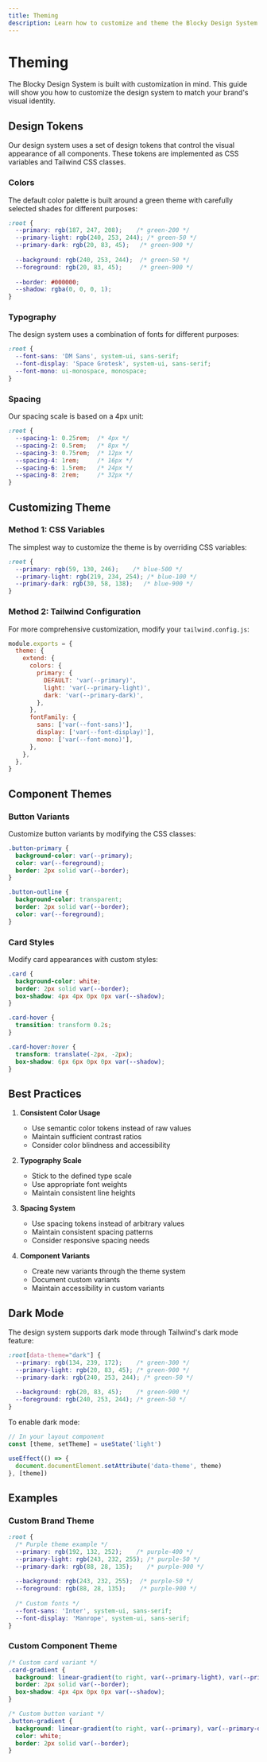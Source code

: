 ```yaml
---
title: Theming
description: Learn how to customize and theme the Blocky Design System to match your brand.
---
```


# Theming

The Blocky Design System is built with customization in mind. This guide will show you how to customize the design system to match your brand's visual identity.

## Design Tokens

Our design system uses a set of design tokens that control the visual appearance of all components. These tokens are implemented as CSS variables and Tailwind CSS classes.

### Colors

The default color palette is built around a green theme with carefully selected shades for different purposes:

```css
:root {
  --primary: rgb(187, 247, 208);    /* green-200 */
  --primary-light: rgb(240, 253, 244); /* green-50 */
  --primary-dark: rgb(20, 83, 45);   /* green-900 */
  
  --background: rgb(240, 253, 244);  /* green-50 */
  --foreground: rgb(20, 83, 45);     /* green-900 */
  
  --border: #000000;
  --shadow: rgba(0, 0, 0, 1);
}
```

### Typography

The design system uses a combination of fonts for different purposes:

```css
:root {
  --font-sans: 'DM Sans', system-ui, sans-serif;
  --font-display: 'Space Grotesk', system-ui, sans-serif;
  --font-mono: ui-monospace, monospace;
}
```

### Spacing

Our spacing scale is based on a 4px unit:

```css
:root {
  --spacing-1: 0.25rem;  /* 4px */
  --spacing-2: 0.5rem;   /* 8px */
  --spacing-3: 0.75rem;  /* 12px */
  --spacing-4: 1rem;     /* 16px */
  --spacing-6: 1.5rem;   /* 24px */
  --spacing-8: 2rem;     /* 32px */
}
```

## Customizing Theme

### Method 1: CSS Variables

The simplest way to customize the theme is by overriding CSS variables:

```css
:root {
  --primary: rgb(59, 130, 246);    /* blue-500 */
  --primary-light: rgb(219, 234, 254); /* blue-100 */
  --primary-dark: rgb(30, 58, 138);   /* blue-900 */
}
```

### Method 2: Tailwind Configuration

For more comprehensive customization, modify your `tailwind.config.js`:

```js
module.exports = {
  theme: {
    extend: {
      colors: {
        primary: {
          DEFAULT: 'var(--primary)',
          light: 'var(--primary-light)',
          dark: 'var(--primary-dark)',
        },
      },
      fontFamily: {
        sans: ['var(--font-sans)'],
        display: ['var(--font-display)'],
        mono: ['var(--font-mono)'],
      },
    },
  },
}
```

## Component Themes

### Button Variants

Customize button variants by modifying the CSS classes:

```css
.button-primary {
  background-color: var(--primary);
  color: var(--foreground);
  border: 2px solid var(--border);
}

.button-outline {
  background-color: transparent;
  border: 2px solid var(--border);
  color: var(--foreground);
}
```

### Card Styles

Modify card appearances with custom styles:

```css
.card {
  background-color: white;
  border: 2px solid var(--border);
  box-shadow: 4px 4px 0px 0px var(--shadow);
}

.card-hover {
  transition: transform 0.2s;
}

.card-hover:hover {
  transform: translate(-2px, -2px);
  box-shadow: 6px 6px 0px 0px var(--shadow);
}
```

## Best Practices

1. **Consistent Color Usage**
   - Use semantic color tokens instead of raw values
   - Maintain sufficient contrast ratios
   - Consider color blindness and accessibility

2. **Typography Scale**
   - Stick to the defined type scale
   - Use appropriate font weights
   - Maintain consistent line heights

3. **Spacing System**
   - Use spacing tokens instead of arbitrary values
   - Maintain consistent spacing patterns
   - Consider responsive spacing needs

4. **Component Variants**
   - Create new variants through the theme system
   - Document custom variants
   - Maintain accessibility in custom variants

## Dark Mode

The design system supports dark mode through Tailwind's dark mode feature:

```css
:root[data-theme="dark"] {
  --primary: rgb(134, 239, 172);    /* green-300 */
  --primary-light: rgb(20, 83, 45); /* green-900 */
  --primary-dark: rgb(240, 253, 244); /* green-50 */
  
  --background: rgb(20, 83, 45);    /* green-900 */
  --foreground: rgb(240, 253, 244); /* green-50 */
}
```

To enable dark mode:

```js
// In your layout component
const [theme, setTheme] = useState('light')

useEffect(() => {
  document.documentElement.setAttribute('data-theme', theme)
}, [theme])
```

## Examples

### Custom Brand Theme

```css
:root {
  /* Purple theme example */
  --primary: rgb(192, 132, 252);    /* purple-400 */
  --primary-light: rgb(243, 232, 255); /* purple-50 */
  --primary-dark: rgb(88, 28, 135);    /* purple-900 */
  
  --background: rgb(243, 232, 255);  /* purple-50 */
  --foreground: rgb(88, 28, 135);    /* purple-900 */
  
  /* Custom fonts */
  --font-sans: 'Inter', system-ui, sans-serif;
  --font-display: 'Manrope', system-ui, sans-serif;
}
```

### Custom Component Theme

```css
/* Custom card variant */
.card-gradient {
  background: linear-gradient(to right, var(--primary-light), var(--primary));
  border: 2px solid var(--border);
  box-shadow: 4px 4px 0px 0px var(--shadow);
}

/* Custom button variant */
.button-gradient {
  background: linear-gradient(to right, var(--primary), var(--primary-dark));
  color: white;
  border: 2px solid var(--border);
}
``` 